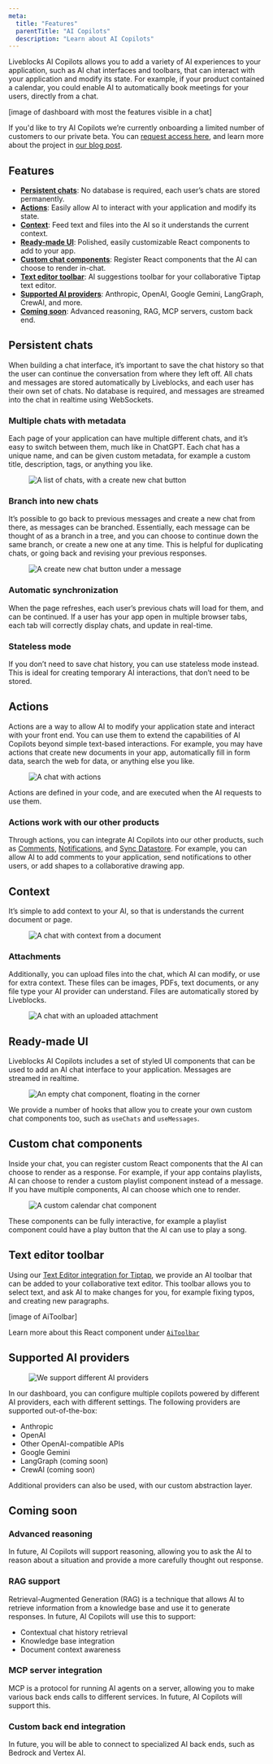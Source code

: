 ```yaml
---
meta:
  title: "Features"
  parentTitle: "AI Copilots"
  description: "Learn about AI Copilots"
---
```


Liveblocks AI Copilots allows you to add a variety of AI experiences to your
application, such as AI chat interfaces and toolbars, that can interact with
your application and modify its state. For example, if your product contained a
calendar, you could enable AI to automatically book meetings for your users,
directly from a chat.

[image of dashboard with most the features visible in a chat]

<Banner type="warning" title="Request access to private beta">

If you'd like to try AI Copilots we’re currently onboarding a limited number of
customers to our private beta. You can [request access here](/ai-copilots), and
learn more about the project in
[our blog post](/blog/introducing-ai-copilots-ready-made-interfaces-for-human-like-collaboration).

</Banner>

## Features

- **[Persistent chats](#persistent-chats)**: No database is required, each
  user’s chats are stored permanently.
- **[Actions](#actions)**: Easily allow AI to interact with your application and
  modify its state.
- **[Context](#context)**: Feed text and files into the AI so it understands the
  current context.
- **[Ready-made UI](#ready-made-ui)**: Polished, easily customizable React
  components to add to your app.
- **[Custom chat components](#custom-chat-components)**: Register React
  components that the AI can choose to render in-chat.
- **[Text editor toolbar](#text-editor-toolbar)**: AI suggestions toolbar for
  your collaborative Tiptap text editor.
- **[Supported AI providers](#supported-ai-providers)**: Anthropic, OpenAI,
  Google Gemini, LangGraph, CrewAI, and more.
- **[Coming soon](#coming-soon)**: Advanced reasoning, RAG, MCP servers, custom
  back end.

## Persistent chats

When building a chat interface, it’s important to save the chat history so that
the user can continue the conversation from where they left off. All chats and
messages are stored automatically by Liveblocks, and each user has their own set
of chats. No database is required, and messages are streamed into the chat in
realtime using WebSockets.

### Multiple chats with metadata

Each page of your application can have multiple different chats, and it’s easy
to switch between them, much like in ChatGPT. Each chat has a unique name, and
can be given custom metadata, for example a custom title, description, tags, or
anything you like.

<Figure>
  <Image
    src="/assets/ai-copilots/multiple-chats.png"
    alt="A list of chats, with a create new chat button"
    width={768}
    height={512}
  />
</Figure>

### Branch into new chats

It’s possible to go back to previous messages and create a new chat from there,
as messages can be branched. Essentially, each message can be thought of as a
branch in a tree, and you can choose to continue down the same branch, or create
a new one at any time. This is helpful for duplicating chats, or going back and
revising your previous responses.

<Figure>
  <Image
    src="/assets/ai-copilots/branching-chats.png"
    alt="A create new chat button under a message"
    width={768}
    height={512}
  />
</Figure>

### Automatic synchronization

When the page refreshes, each user’s previous chats will load for them, and can
be continued. If a user has your app open in multiple browser tabs, each tab
will correctly display chats, and update in real-time.

### Stateless mode

If you don’t need to save chat history, you can use stateless mode instead. This
is ideal for creating temporary AI interactions, that don’t need to be stored.

## Actions

Actions are a way to allow AI to modify your application state and interact with
your front end. You can use them to extend the capabilities of AI Copilots
beyond simple text-based interactions. For example, you may have actions that
create new documents in your app, automatically fill in form data, search the
web for data, or anything else you like.

<Figure>
  <Image
    src="/assets/ai-copilots/document-changes.png"
    alt="A chat with actions"
    width={768}
    height={512}
  />
</Figure>

Actions are defined in your code, and are executed when the AI requests to use
them.

### Actions work with our other products

Through actions, you can integrate AI Copilots into our other products, such as
[Comments](/docs/ready-made-features/comments),
[Notifications](/docs/ready-made-features/notifications), and
[Sync Datastore](/docs/platform/sync-datastore). For example, you can allow AI
to add comments to your application, send notifications to other users, or add
shapes to a collaborative drawing app.

## Context

It’s simple to add context to your AI, so that is understands the current
document or page.

<Figure>
  <Image
    src="/assets/ai-copilots/context.png"
    alt="A chat with context from a document"
    width={768}
    height={512}
  />
</Figure>

### Attachments

Additionally, you can upload files into the chat, which AI can modify, or use
for extra context. These files can be images, PDFs, text documents, or any file
type your AI provider can understand. Files are automatically stored by
Liveblocks.

<Figure>
  <Image
    src="/assets/ai-copilots/attachment.png"
    alt="A chat with an uploaded attachment"
    width={768}
    height={512}
  />
</Figure>

## Ready-made UI

Liveblocks AI Copilots includes a set of styled UI components that can be used
to add an AI chat interface to your application. Messages are streamed in
realtime.

<Figure>
  <Image
    src="/assets/ai-copilots/floating-chat.png"
    alt="An empty chat component, floating in the corner"
    width={768}
    height={512}
  />
</Figure>

We provide a number of hooks that allow you to create your own custom chat
components too, such as `useChats` and `useMessages`.

## Custom chat components

Inside your chat, you can register custom React components that the AI can
choose to render as a response. For example, if your app contains playlists, AI
can choose to render a custom playlist component instead of a message. If you
have multiple components, AI can choose which one to render.

<Figure>
  <Image
    src="/assets/ai-copilots/custom-component.png"
    alt="A custom calendar chat component"
    width={768}
    height={512}
  />
</Figure>

These components can be fully interactive, for example a playlist component
could have a play button that the AI can use to play a song.

## Text editor toolbar

Using our
[Text Editor integration for Tiptap](/docs/ready-made-features/text-editor/tiptap),
we provide an AI toolbar that can be added to your collaborative text editor.
This toolbar allows you to select text, and ask AI to make changes for you, for
example fixing typos, and creating new paragraphs.

[image of AiToolbar]

Learn more about this React component under
[`AiToolbar`](/docs/api-reference/liveblocks-react-tiptap#AiToolbar)

## Supported AI providers

<Figure>
  <Image
    src="/assets/ai-copilots/providers.png"
    alt="We support different AI providers"
    width={768}
    height={512}
  />
</Figure>

In our dashboard, you can configure multiple copilots powered by different AI
providers, each with different settings. The following providers are supported
out-of-the-box:

- Anthropic
- OpenAI
- Other OpenAI-compatible APIs
- Google Gemini
- LangGraph (coming soon)
- CrewAI (coming soon)

Additional providers can also be used, with our custom abstraction layer.

## Coming soon

### Advanced reasoning

In future, AI Copilots will support reasoning, allowing you to ask the AI to
reason about a situation and provide a more carefully thought out response.

### RAG support

Retrieval-Augmented Generation (RAG) is a technique that allows AI to retrieve
information from a knowledge base and use it to generate responses. In future,
AI Copilots will use this to support:

- Contextual chat history retrieval
- Knowledge base integration
- Document context awareness

### MCP server integration

MCP is a protocol for running AI agents on a server, allowing you to make
various back ends calls to different services. In future, AI Copilots will
support this.

### Custom back end integration

In future, you will be able to connect to specialized AI back ends, such as
Bedrock and Vertex AI.
